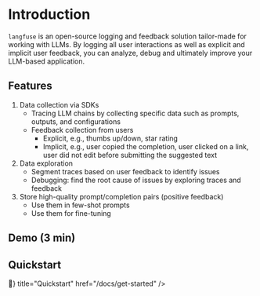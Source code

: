 # Introduction

`langfuse` is an open-source logging and feedback solution tailor-made for working with LLMs. By logging all user interactions as well as explicit and implicit user feedback, you can analyze, debug and ultimately improve your LLM-based application.

## Features

1. Data collection via SDKs
   - Tracing LLM chains by collecting specific data such as prompts, outputs, and configurations
   - Feedback collection from users
     - Explicit, e.g., thumbs up/down, star rating
     - Implicit, e.g., user copied the completion, user clicked on a link, user did not edit before submitting the suggested text
1. Data exploration
   - Segment traces based on user feedback to identify issues
   - Debugging: find the root cause of issues by exploring traces and feedback
1. Store high-quality prompt/completion pairs (positive feedback)
   - Use them in few-shot prompts
   - Use them for fine-tuning

## Demo (3 min)


<Demo />

## Quickstart


<Cards>
  <Card icon={<span>🚀</span>} title="Quickstart" href="/docs/get-started" />
</Cards>
